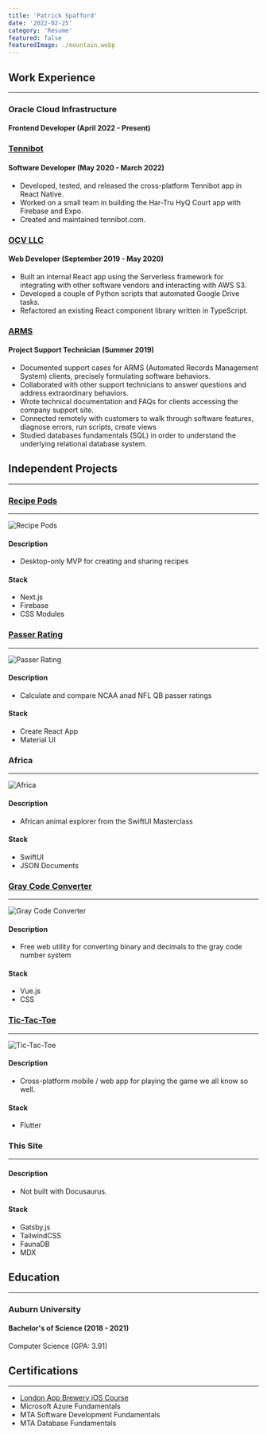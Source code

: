 ```yaml
---
title: 'Patrick Spafford'
date: '2022-02-25'
category: 'Resume'
featured: false
featuredImage: ./mountain.webp
---
```


## Work Experience

---

### Oracle Cloud Infrastructure

#### Frontend Developer (April 2022 - Present)

### [Tennibot](https://www.tennibot.com)

#### Software Developer (May 2020 - March 2022)

- Developed, tested, and released the cross-platform Tennibot app in React Native.
- Worked on a small team in building the Har-Tru HyQ Court app with Firebase and Expo.
- Created and maintained tennibot.com.

### [OCV LLC](https://www.myocv.com)

#### Web Developer (September 2019 - May 2020)

- Built an internal React app using the Serverless framework for integrating with other software vendors and interacting with AWS S3.
- Developed a couple of Python scripts that automated Google Drive tasks.
- Refactored an existing React component library written in TypeScript.

### [ARMS](https://www.arms.com)

#### Project Support Technician (Summer 2019)

- Documented support cases for ARMS (Automated Records Management System) clients, precisely formulating software behaviors.
- Collaborated with other support technicians to answer questions and address extraordinary behaviors.
- Wrote technical documentation and FAQs for clients accessing the company support site.
- Connected remotely with customers to walk through software features, diagnose errors, run scripts, create views
- Studied databases fundamentals (SQL) in order to understand the underlying relational database system.

## Independent Projects

---

### [Recipe Pods](https://recipepods.com)

---

![Recipe Pods](./recipepods-1.png)

#### Description

- Desktop-only MVP for creating and sharing recipes

#### Stack

- Next.js
- Firebase
- CSS Modules

### [Passer Rating](https://www.passer-rating.com/)

---

![Passer Rating](./passer-rating.png)

#### Description

- Calculate and compare NCAA anad NFL QB passer ratings

#### Stack

- Create React App
- Material UI

### Africa

---

![Africa](./africa.jpg)

#### Description

- African animal explorer from the SwiftUI Masterclass

#### Stack

- SwiftUI
- JSON Documents

### [Gray Code Converter](https://www.graycodeconverter.com/)

---

![Gray Code Converter](./gray-code.png)

#### Description

- Free web utility for converting binary and decimals to the gray code number system

#### Stack

- Vue.js
- CSS

### [Tic-Tac-Toe](https://github.com/patrickspafford/tic-tac-toe)

---

![Tic-Tac-Toe](./tic-tac-toe-1.jpg)

#### Description

- Cross-platform mobile / web app for playing the game we all know so well.

#### Stack

- Flutter

### This Site

---

#### Description

- Not built with Docusaurus.

#### Stack

- Gatsby.js
- TailwindCSS
- FaunaDB
- MDX

## Education

---

### Auburn University

#### Bachelor's of Science (2018 - 2021)

Computer Science (GPA: 3.91)

## Certifications

---

- [London App Brewery iOS Course](https://www.udemy.com/course/ios-13-app-development-bootcamp/?referralCode=D3530B180A3ECABC6056%22)
- Microsoft Azure Fundamentals
- MTA Software Development Fundamentals
- MTA Database Fundamentals
